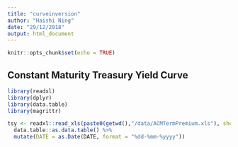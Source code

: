 ```yaml
---
title: "curveinversion"
author: "Haishi Ning"
date: "29/12/2018"
output: html_document
---
```

  
  ```r
knitr::opts_chunk$set(echo = TRUE)
```

## Constant Maturity Treasury Yield Curve

```r
library(readxl)
library(dplyr)
library(data.table)
library(magrittr)

tsy <- readxl::read_xls(paste0(getwd(),"/data/ACMTermPremium.xls"), sheet = 'ACM Daily') %>%
  data.table::as.data.table() %>%
  mutate(DATE = as.Date(DATE, format = "%dd-%mm-%yyyy"))
```
